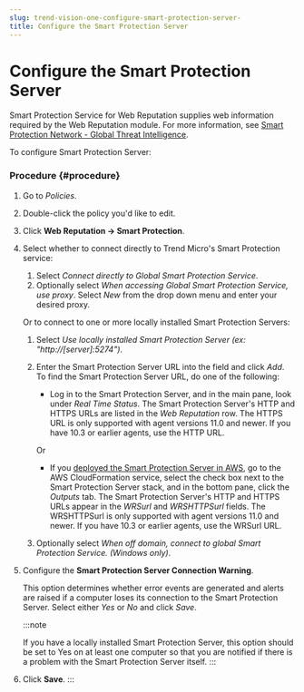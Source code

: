 ```yaml
---
slug: trend-vision-one-configure-smart-protection-server-
title: Configure the Smart Protection Server
---
```

# Configure the Smart Protection Server

Smart Protection Service for Web Reputation supplies web information required by the Web Reputation module. For more information, see [Smart Protection Network - Global Threat Intelligence](https://www.trendmicro.com/en_us/business/technologies/smart-protection-network).

To configure Smart Protection Server:

### Procedure {#procedure}

1.  Go to *Policies*.

2.  Double-click the policy you'd like to edit.

3.  Click **Web Reputation → Smart Protection**.

4.  Select whether to connect directly to Trend Micro's Smart Protection service:

    1.  Select *Connect directly to Global Smart Protection Service*.
    2.  Optionally select *When accessing Global Smart Protection Service, use proxy*. Select *New* from the drop down menu and enter your desired proxy.

    Or to connect to one or more locally installed Smart Protection Servers:

    1.  Select *Use locally installed Smart Protection Server (ex: "http://\[server\]:5274")*.

    2.  Enter the Smart Protection Server URL into the field and click *Add*. To find the Smart Protection Server URL, do one of the following:

        - Log in to the Smart Protection Server, and in the main pane, look under *Real Time Status*. The Smart Protection Server's HTTP and HTTPS URLs are listed in the *Web Reputation* row. The HTTPS URL is only supported with agent versions 11.0 and newer. If you have 10.3 or earlier agents, use the HTTP URL.

        Or

        - If you [deployed the Smart Protection Server in AWS](integrate-smart-protection-server.mdx), go to the AWS CloudFormation service, select the check box next to the Smart Protection Server stack, and in the bottom pane, click the *Outputs* tab. The Smart Protection Server's HTTP and HTTPS URLs appear in the *WRSurl* and *WRSHTTPSurl* fields. The WRSHTTPSurl is only supported with agent versions 11.0 and newer. If you have 10.3 or earlier agents, use the WRSurl URL.

    3.  Optionally select *When off domain, connect to global Smart Protection Service. (Windows only)*.

5.  Configure the **Smart Protection Server Connection Warning**.

    This option determines whether error events are generated and alerts are raised if a computer loses its connection to the Smart Protection Server. Select either *Yes* or *No* and click *Save*.

    :::note

    If you have a locally installed Smart Protection Server, this option should be set to Yes on at least one computer so that you are notified if there is a problem with the Smart Protection Server itself.
    :::

6.  Click **Save**.
:::
